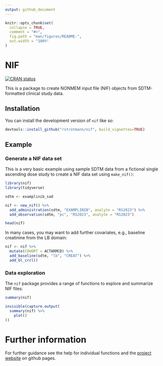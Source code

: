 ```yaml
---
output: github_document
---
```


<!-- README.md is generated from README.Rmd. Please edit that file -->

```r
knitr::opts_chunk$set(
  collapse = TRUE,
  comment = "#>",
  fig.path = "man/figures/README-",
  out.width = "100%"
)
```

# NIF

<!-- badges: start -->
[![CRAN status](https://www.r-pkg.org/badges/version/nif)](https://CRAN.R-project.org/package=nif)
<!-- badges: end -->

This is a package to create NONMEM input file (NIF) objects from SDTM-formatted
clinical study data.

## Installation

You can install the development version of `nif` like so:

``` r
devtools::install_github("rstrotmann/nif", build_vignettes=TRUE)
```

## Example

### Generate a NIF data set

This is a very basic example using sample SDTM data from a fictional single
ascending dose study to create a NIF data set using `make_nif()`:

```r
library(nif)
library(tidyverse)

sdtm <- examplinib_sad

nif <- new_nif() %>% 
  add_administration(sdtm, "EXAMPLINIB", analyte = "RS2023") %>% 
  add_observation(sdtm, "pc", "RS2023", analyte = "RS2023")

head(nif)
```

In many cases, you may want to add further covariates, e.g., baseline creatinine
from the LB domain:

```r
nif <- nif %>%  
  mutate(COHORT = ACTARMCD) %>% 
  add_baseline(sdtm, "lb", "CREAT") %>% 
  add_bl_crcl()
```

### Data exploration

The `nif` package provides a range of functions to explore and summarize NIF
files:

```r
summary(nif)

invisible(capture.output(
  summary(nif) %>%
    plot()
))
```

# Further information

For further guidance see the help for individual functions and the [project
website](https://rstrotmann.github.io/nif/) on github pages.

